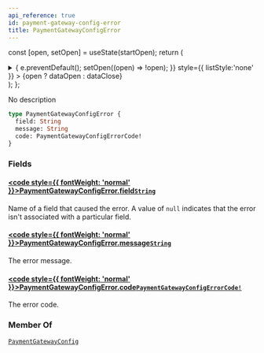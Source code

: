 ```yaml
---
api_reference: true
id: payment-gateway-config-error
title: PaymentGatewayConfigError
---
```






const [open, setOpen] = useState(startOpen);
return (
<details {...(open ? { open: true } : {})} className="details" style={{ border:'none', boxShadow:'none', background:'var(--ifm-background-color)' }}>
<summary
onClick={(e) => {
e.preventDefault();
setOpen((open) => !open);
}}
style={{ listStyle:'none' }} >
{open ? dataOpen : dataClose}
</summary>
{open && children}
</details>
);
};

No description

```graphql
type PaymentGatewayConfigError {
  field: String
  message: String
  code: PaymentGatewayConfigErrorCode!
}
```

### Fields

#### [<code style={{ fontWeight: 'normal' }}>PaymentGatewayConfigError.<b>field</b></code>](#)<Bullet />[`String`](../../../api-reference/miscellaneous/scalars/string.mdx) <Badge class="badge badge--secondary" text="scalar"/> <Badge class="badge badge--secondary" text="miscellaneous"/>

Name of a field that caused the error. A value of `null` indicates that the error isn't associated with a particular field.

#### [<code style={{ fontWeight: 'normal' }}>PaymentGatewayConfigError.<b>message</b></code>](#)<Bullet />[`String`](../../../api-reference/miscellaneous/scalars/string.mdx) <Badge class="badge badge--secondary" text="scalar"/> <Badge class="badge badge--secondary" text="miscellaneous"/>

The error message.

#### [<code style={{ fontWeight: 'normal' }}>PaymentGatewayConfigError.<b>code</b></code>](#)<Bullet />[`PaymentGatewayConfigErrorCode!`](../../../api-reference/payments/enums/payment-gateway-config-error-code.mdx) <Badge class="badge badge--secondary" text="non-null"/> <Badge class="badge badge--secondary" text="enum"/> <Badge class="badge badge--secondary" text="payments"/>

The error code.

### Member Of

[`PaymentGatewayConfig`](../../../api-reference/payments/objects/payment-gateway-config.mdx) <Badge class="badge badge--secondary" text="object"/>
